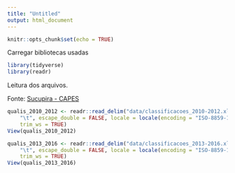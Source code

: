 ```yaml
---
title: "Untitled"
output: html_document
---
```


```r
knitr::opts_chunk$set(echo = TRUE)
```

Carregar bibliotecas usadas
```r

library(tidyverse)
library(readr)
```

Leitura dos arquivos. 

Fonte: [Sucupira - CAPES](https://sucupira.capes.gov.br/sucupira/public/consultas/coleta/veiculoPublicacaoQualis/listaConsultaGeralPeriodicos.jsf)
```r
qualis_2010_2012 <- readr::read_delim("data/classificacoes_2010-2012.xls", 
    "\t", escape_double = FALSE, locale = locale(encoding = "ISO-8859-1"), 
    trim_ws = TRUE)
View(qualis_2010_2012)

qualis_2013_2016 <- readr::read_delim("data/classificacoes_2013-2016.xls", 
    "\t", escape_double = FALSE, locale = locale(encoding = "ISO-8859-1"), 
    trim_ws = TRUE)
View(qualis_2013_2016)
```



